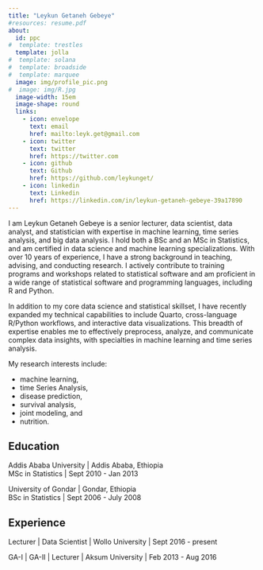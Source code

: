 ```yaml
---
title: "Leykun Getaneh Gebeye"
#resources: resume.pdf
about:
  id: ppc
#  template: trestles
  template: jolla
#  template: solana
#  template: broadside
#  template: marquee
  image: img/profile_pic.png
#  image: img/R.jpg
  image-width: 15em
  image-shape: round
  links:
    - icon: envelope
      text: email
      href: mailto:leyk.get@gmail.com
    - icon: twitter
      text: twitter
      href: https://twitter.com
    - icon: github
      text: Github
      href: https://github.com/leykunget/
    - icon: linkedin
      text: Linkedin
      href: https://linkedin.com/in/leykun-getaneh-gebeye-39a17890
---
```


::: {#ppc}
I am Leykun Getaneh Gebeye is a senior lecturer, data scientist, data analyst, and statistician with expertise in machine learning, time series analysis, and big data analysis. I hold both a BSc and an MSc in Statistics, and am certified in data science and machine learning specializations. With over 10 years of experience, I have a strong background in teaching, advising, and conducting research. I actively contribute to training programs and workshops related to statistical software and am proficient in a wide range of statistical software and programming languages, including R and Python. 

In addition to my core data science and statistical skillset, I have recently expanded my technical capabilities to include Quarto, cross-language R/Python workflows, and interactive data visualizations. This breadth of expertise enables me to effectively preprocess, analyze, and communicate complex data insights, with specialties in machine learning and time series analysis.


My research interests include:

-   machine learning,
-   time Series Analysis,\
-   disease prediction,\
-   survival analysis,\
-   joint modeling, and\
-   nutrition.

## Education

Addis Ababa University \| Addis Ababa, Ethiopia\
MSc in Statistics \| Sept 2010 - Jan 2013

University of Gondar \| Gondar, Ethiopia\
BSc in Statistics \| Sept 2006 - July 2008

## Experience

Lecturer \| Data Scientist \| Wollo University \| Sept 2016 - present

GA-I \| GA-II \| Lecturer \| Aksum University \| Feb 2013 - Aug 2016
:::
